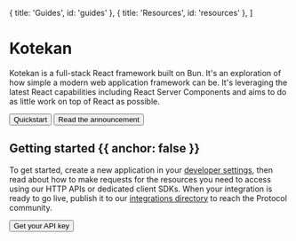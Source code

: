 
  { title: 'Guides', id: 'guides' },
  { title: 'Resources', id: 'resources' },
]



# Kotekan

Kotekan is a full-stack React framework built on Bun. It's an
exploration of how simple a modern web application framework can be.
It's leveraging the latest React capabilities including React Server
Components and aims to do as little work on top of React as possible.


<div className="not-prose mb-16 mt-6 flex gap-3">
<Button href="/docs/quickstart" arrow="right">
Quickstart
</Button>
<Button href="/blog/introducing-kotekan" variant="outline">
Read the announcement
</Button>
</div>

## Getting started {{ anchor: false }}

To get started, create a new application in your [developer
settings](#), then read about how to make requests for the resources you
need to access using our HTTP APIs or dedicated client SDKs. When your
integration is ready to go live, publish it to our [integrations
directory](#) to reach the Protocol community.

<div className="not-prose">
<Button href="/sdks" variant="text" arrow="right">
Get your API key
</Button>
</div>

<Guides />

<Resources />
